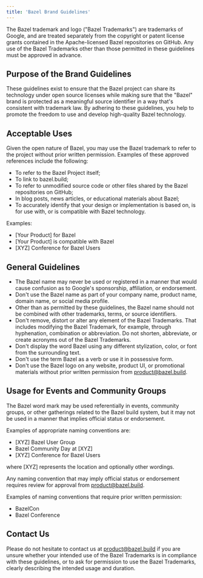 ```yaml
---
title: 'Bazel Brand Guidelines'
---
```




The Bazel trademark and logo ("Bazel Trademarks") are trademarks of Google, and
are treated separately from the copyright or patent license grants contained in
the Apache-licensed Bazel repositories on GitHub. Any use of the Bazel
Trademarks other than those permitted in these guidelines must be approved in
advance.

## Purpose of the Brand Guidelines

These guidelines exist to ensure that the Bazel project can share its technology
under open source licenses while making sure that the "Bazel" brand is protected
as a meaningful source identifier in a way that's consistent with trademark law.
By adhering to these guidelines, you help to promote the freedom to use and
develop high-quality Bazel technology.

## Acceptable Uses

Given the open nature of Bazel, you may use the Bazel trademark to refer to the
project without prior written permission. Examples of these approved references
include the following:

*   To refer to the Bazel Project itself;
*   To link to bazel.build;
*   To refer to unmodified source code or other files shared by the Bazel
    repositories on GitHub;
*   In blog posts, news articles, or educational materials about Bazel;
*   To accurately identify that your design or implementation is based on, is
    for use with, or is compatible with Bazel technology.

Examples:

*   \[Your Product\] for Bazel
*   \[Your Product\] is compatible with Bazel
*   \[XYZ\] Conference for Bazel Users

## General Guidelines

*   The Bazel name may never be used or registered in a manner that would cause
    confusion as to Google's sponsorship, affiliation, or endorsement.
*   Don't use the Bazel name as part of your company name, product name, domain
    name, or social media profile.
*   Other than as permitted by these guidelines, the Bazel name should not be
    combined with other trademarks, terms, or source identifiers.
*   Don't remove, distort or alter any element of the Bazel Trademarks. That
    includes modifying the Bazel Trademark, for example, through hyphenation,
    combination or abbreviation. Do not shorten, abbreviate, or create acronyms
    out of the Bazel Trademarks.
*   Don't display the word Bazel using any different stylization, color, or font
    from the surrounding text.
*   Don't use the term Bazel as a verb or use it in possessive form.
*   Don't use the Bazel logo on any website, product UI, or promotional
    materials without prior written permission from
    [product@bazel.build](mailto:product@bazel.build).

## Usage for Events and Community Groups

The Bazel word mark may be used referentially in events, community groups, or
other gatherings related to the Bazel build system, but it may not be used in a
manner that implies official status or endorsement.

Examples of appropriate naming conventions are:

*   \[XYZ\] Bazel User Group
*   Bazel Community Day at \[XYZ\]
*   \[XYZ\] Conference for Bazel Users

where \[XYZ\] represents the location and optionally other wordings.

Any naming convention that may imply official status or endorsement requires
review for approval from [product@bazel.build](mailto:product@bazel.build).

Examples of naming conventions that require prior written permission:

*   BazelCon
*   Bazel Conference

## Contact Us

Please do not hesitate to contact us at
[product@bazel.build](mailto:product@bazel.build) if you are unsure whether your
intended use of the Bazel Trademarks is in compliance with these guidelines, or
to ask for permission to use the Bazel Trademarks, clearly describing the
intended usage and duration.
